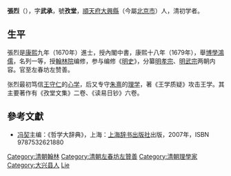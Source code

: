 {{Otheruses|other=名为張烈的其他人物|張烈}}

'''張烈'''（{{bd|1622年||1685年|catIdx=Z}}），字'''武承'''，號'''孜堂'''，[[順天府|順天府]][[大兴县_(金朝)|大興縣]]（今屬[[北京市|北京市]]）人，清初学者。

== 生平 ==
張烈是[[康熙|康熙]]九年（1670年）進士，授內閣中書，康熙十八年（1679年），舉[[博學鴻儒科|博學鴻儒]]，名列一等，授[[翰林院|翰林院]]编修，参与编修《[[明史|明史]]》，分纂[[明孝宗|明孝宗]]、[[明武宗|明武宗]]两朝内容。官至左春坊左赞善。

张烈最初笃信[[王守仁|王守仁]]的[[心学|心学]]，后又专守[[朱熹|朱熹]]的[[理学|理学]]，著《王学质疑》攻击王学。其主要著作有《孜堂文集》二卷、《读易日钞》六卷。

==參考文獻==
{{reflist}}
* [[冯契|冯契]]主编：《哲学大辞典》，上海：[[上海辞书出版社|上海辞书出版社]]出版，2007年，ISBN 9787532621880

{{康熙九年庚戌科殿試金榜}}
{{康熙十八年己未科博學宏詞}}

{{Authority control}}
{{清朝官员小作品}}
{{DEFAULTSORT:Zhang張}}
[[Category:清朝翰林|Category:清朝翰林]]
[[Category:清朝左春坊左贊善|Category:清朝左春坊左贊善]]
[[Category:清朝理學家|Category:清朝理學家]]
[[Category:大兴县人|Category:大兴县人]]
[[Category:张姓|Lie]]